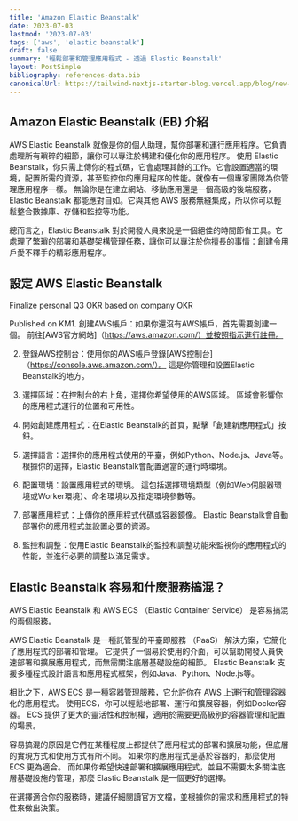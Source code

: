 ```yaml
---
title: 'Amazon Elastic Beanstalk'
date: 2023-07-03
lastmod: '2023-07-03'
tags: ['aws', 'elastic beanstalk']
draft: false
summary: '輕鬆部署和管理應用程式 - 透過 Elastic Beanstalk'
layout: PostSimple
bibliography: references-data.bib
canonicalUrl: https://tailwind-nextjs-starter-blog.vercel.app/blog/new-features-in-v1/
---
```


## Amazon Elastic Beanstalk (EB) 介紹

AWS Elastic Beanstalk 就像是你的個人助理，幫你部署和運行應用程序。它負責處理所有瑣碎的細節，讓你可以專注於構建和優化你的應用程序。
使用 Elastic Beanstalk，你只需上傳你的程式碼，它會處理其餘的工作。它會設置適當的環境，配置所需的資源，甚至監控你的應用程序的性能。就像有一個專家團隊為你管理應用程序一樣。
無論你是在建立網站、移動應用還是一個高級的後端服務，Elastic Beanstalk 都能應對自如。它與其他 AWS 服務無縫集成，所以你可以輕鬆整合數據庫、存儲和監控等功能。

總而言之，Elastic Beanstalk 對於開發人員來說是一個絕佳的時間節省工具。它處理了繁瑣的部署和基礎架構管理任務，讓你可以專注於你擅長的事情：創建令用戶愛不釋手的精彩應用程序。

## 設定 AWS Elastic Beanstalk

Finalize personal Q3 OKR based on company OKR

Published on KM1. 創建AWS帳戶：如果你還沒有AWS帳戶，首先需要創建一個。 前往[AWS官方網站]（https://aws.amazon.com/）並按照指示進行註冊。

2. 登錄AWS控制台：使用你的AWS帳戶登錄[AWS控制台]（https://console.aws.amazon.com/）。 這是你管理和設置Elastic Beanstalk的地方。

3. 選擇區域：在控制台的右上角，選擇你希望使用的AWS區域。 區域會影響你的應用程式運行的位置和可用性。

4. 開始創建應用程式：在Elastic Beanstalk的首頁，點擊「創建新應用程式」按鈕。

5. 選擇語言：選擇你的應用程式使用的平臺，例如Python、Node.js、Java等。 根據你的選擇，Elastic Beanstalk會配置適當的運行時環境。

6. 配置環境：設置應用程式的環境。 這包括選擇環境類型（例如Web伺服器環境或Worker環境）、命名環境以及指定環境參數等。

7. 部署應用程式：上傳你的應用程式代碼或容器鏡像。 Elastic Beanstalk會自動部署你的應用程式並設置必要的資源。

8. 監控和調整：使用Elastic Beanstalk的監控和調整功能來監視你的應用程式的性能，並進行必要的調整以滿足需求。

## Elastic Beanstalk 容易和什麼服務搞混？

AWS Elastic Beanstalk 和 AWS ECS （Elastic Container Service） 是容易搞混的兩個服務。

AWS Elastic Beanstalk 是一種託管型的平臺即服務 （PaaS） 解決方案，它簡化了應用程式的部署和管理。 它提供了一個易於使用的介面，可以幫助開發人員快速部署和擴展應用程式，而無需關注底層基礎設施的細節。 Elastic Beanstalk 支援多種程式設計語言和應用程式框架，例如Java、Python、Node.js等。

相比之下，AWS ECS 是一種容器管理服務，它允許你在 AWS 上運行和管理容器化的應用程式。 使用ECS，你可以輕鬆地部署、運行和擴展容器，例如Docker容器。 ECS 提供了更大的靈活性和控制權，適用於需要更高級別的容器管理和配置的場景。

容易搞混的原因是它們在某種程度上都提供了應用程式的部署和擴展功能，但底層的實現方式和使用方式有所不同。 如果你的應用程式是基於容器的，那麼使用 ECS 更為適合。 而如果你希望快速部署和擴展應用程式，並且不需要太多關注底層基礎設施的管理，那麼 Elastic Beanstalk 是一個更好的選擇。

在選擇適合你的服務時，建議仔細閱讀官方文檔，並根據你的需求和應用程式的特性來做出決策。
